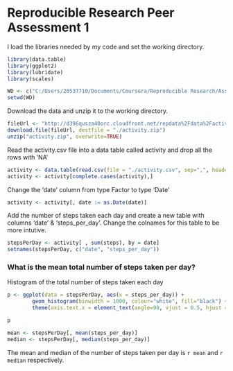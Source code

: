 Reproducible Research Peer Assessment 1
=======================================

I load the libraries needed by my code and set the working directory.

```r
library(data.table)
library(ggplot2)
library(lubridate)
library(scales)

WD <- c("C:/Users/20537710/Documents/Coursera/Reproducible Research/Assignment-1/RepData_PeerAssessment1")
setwd(WD)
```

Download the data and unzip it to the working directory.

```r
fileUrl <- "http://d396qusza40orc.cloudfront.net/repdata%2Fdata%2Factivity.zip"
download.file(fileUrl, destfile = "./activity.zip")
unzip("activity.zip", overwrite=TRUE)
 ```

Read the activity.csv file into a data table called activity and drop all the rows with 'NA'

```r
activity <- data.table(read.csv(file = "./activity.csv", sep=",", header = TRUE))
activity <- activity[complete.cases(activity),]
```

Change the 'date' column from type Factor to type 'Date'

```r
activity <- activity[, date := as.Date(date)]
```

Add the number of steps taken each day and create a new table with columns 'date' & 'steps_per_day'. Change the colnames for this table to be more intutive.

```r
stepsPerDay <- activity[ , sum(steps), by = date]
setnames(stepsPerDay, c("date", "steps_per_day"))
```

### What is the mean total number of steps taken per day?

Histogram of the total number of steps taken each day

```r
p <- ggplot(data = stepsPerDay, aes(x = steps_per_day)) + 
        geom_histogram(binwidth = 1000, colour="white", fill="black") +
        theme(axis.text.x = element_text(angle=90, vjust = 0.5, hjust = 1))

p
```

```r
mean <- stepsPerDay[, mean(steps_per_day)]
median <- stepsPerDay[, median(steps_per_day)]
```

The mean and median of the number of steps taken per day is `r mean` and `r median` respectively.

